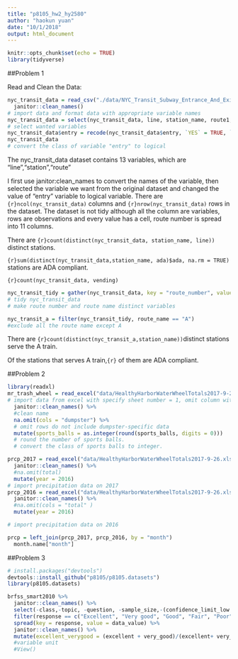 ```yaml
---
title: "p8105_hw2_hy2580"
author: "haokun yuan"
date: "10/1/2018"
output: html_document
---
```


```r
knitr::opts_chunk$set(echo = TRUE)
library(tidyverse)
```

##Problem 1

Read and Clean the Data:
```r
nyc_transit_data = read_csv("./data/NYC_Transit_Subway_Entrance_And_Exit_Data.csv") %>%
  janitor::clean_names()
# import data and format data with appropriate variable names
nyc_transit_data = select(nyc_transit_data, line, station_name, route1, route2, route3, route4, route5, route6, route7, route8, route9, route10, route11, station_latitude, station_longitude, entry, vending, entrance_type, ada)
# select wanted variables
nyc_transit_data$entry = recode(nyc_transit_data$entry, `YES` = TRUE, `NO` = FALSE )
nyc_transit_data
# convert the class of variable "entry" to logical
```

The nyc_transit_data dataset contains 13 variables, which are "line","station","route"


I first use janitor:clean_names to convert the names of the variable, then selected the variable we want from the original dataset and changed the value of "entry" variable to logical variable. There are `{r}ncol(nyc_transit_data)` columns and `{r}nrow(nyc_transit_data)` rows in the dataset.
The dataset is not tidy although all the column are variables, rows are observations and every value has a cell, route number is spread into 11 columns.

There are `{r}count(distinct(nyc_transit_data, station_name, line))` distinct stations.

`{r}sum(distinct(nyc_transit_data,station_name, ada)$ada, na.rm = TRUE)` stations are ADA compliant.

`{r}count(nyc_transit_data, vending)`


```r
nyc_transit_tidy = gather(nyc_transit_data, key = "route_number", value = "route_name", route1:route11)
# tidy nyc_transit_data
# make route number and route name distinct variables
```

```r
nyc_transit_a = filter(nyc_transit_tidy, route_name == "A")
#exclude all the route name except A 
```

There are `{r}count(distinct(nyc_transit_a,station_name))`distinct stations serve the A train.

Of the stations that serves A train,`{r}` of them are ADA compliant.

##Problem 2

```r
library(readxl)
mr_trash_wheel = read_excel("data/HealthyHarborWaterWheelTotals2017-9-26.xlsx", sheet = 1, range = cell_cols("A:N")) %>%
# import data from excel with specify sheet number = 1, omit column with notes
  janitor::clean_names() %>% 
  #clean name
  na.omit(cols = "dumpster") %>% 
  # omit rows do not include dumpster-specific data
  mutate(sports_balls = as.integer(round(sports_balls, digits = 0)))
  # round the number of sports balls.
  # convert the class of sports balls to integer.

```

```r
prcp_2017 = read_excel("data/HealthyHarborWaterWheelTotals2017-9-26.xlsx", sheet = 3, range = "A2:B15") %>% 
  janitor::clean_names() %>% 
  #na.omit(total)
  mutate(year = 2016)
# import precipitation data on 2017
prcp_2016 = read_excel("data/HealthyHarborWaterWheelTotals2017-9-26.xlsx", sheet = 4, range = "A2:B15") %>% 
  janitor::clean_names() %>%
  #na.omit(cols = "total" )
  mutate(year = 2016)

# import precipitation data on 2016

prcp = left_join(prcp_2017, prcp_2016, by = "month")  
  month.name["month"]

```

##Problem 3

```r
# install.packages("devtools")
devtools::install_github("p8105/p8105.datasets")
library(p8105.datasets)
```

```r
brfss_smart2010 %>% 
  janitor::clean_names() %>%
  select(-class,-topic, -question, -sample_size,-(confidence_limit_low:geo_location)) %>%  
  filter(response == c("Excellent", "Very good", "Good", "Fair", "Poor")) %>% 
  spread(key = response, value = data_value) %>% 
  janitor::clean_names() %>% 
  mutate(excellent_verygood = (excellent + very_good)/(excellent+ very_good + good + fair + poor)) #%>%  
  #variable unit
  #View()

```

```r

```




